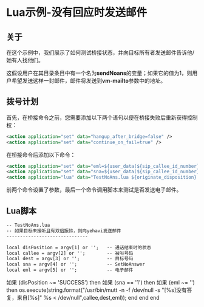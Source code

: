 # Lua示例-没有回应时发送邮件


## 关于

在这个示例中，我们展示了如何测试桥接状态，并向目标所有者发送邮件告诉他/她有人找他们。

这假设用户在其目录条目中有一个名为**sendNoans**的变量；如果它的值为1，则用户希望发送这样一封邮件，邮件将发送到**vm-mailto**参数中的地址。

## 拨号计划

首先，在桥接命令之前，您需要添加以下两个语句以便在桥接失败后重新获得控制权：

```xml
<action application="set" data="hangup_after_bridge=false" />
<action application="set" data="continue_on_fail=true" />
```

在桥接命令后添加以下命令：

```xml
<action application="set" data="eml=${user_data(${sip_callee_id_number}@${domain_name} param vm-mailto)}" />
<action application="set" data="sna=${user_data(${sip_callee_id_number}@${domain_name} var sendNoans)}" />
<action application="lua" data="TestNoAns.lua ${originate_disposition} '${caller_id_number}' '${destination_number}' '${sna}' '${eml}' " />
```

前两个命令设置了参数，最后一个命令调用脚本来测试是否发送电子邮件。

## Lua脚本

```xml
-- TestNoAns.lua
-- 如果目标未接听且有双倍振铃，则向yehavi发送邮件
------------------------------

local disPosition = argv[1] or '';   -- 通话结束时的状态
local callee = argv[2] or '';        -- 被叫号码
local dest = argv[3] or '';          -- 目标号码
local sna = argv[4] or '';           -- SetNoAnswer
local eml = argv[5] or '';           -- 电子邮件
```

如果 (disPosition ~= 'SUCCESS') then
    如果 (sna == '1') then
        如果 (eml ~= '') then
            os.execute(string.format("/usr/bin/mutt -n -f /dev/null -s \"[%s]没有答复，来自[%s]\" %s < /dev/null",callee,dest,eml));
        end
    end
end

```